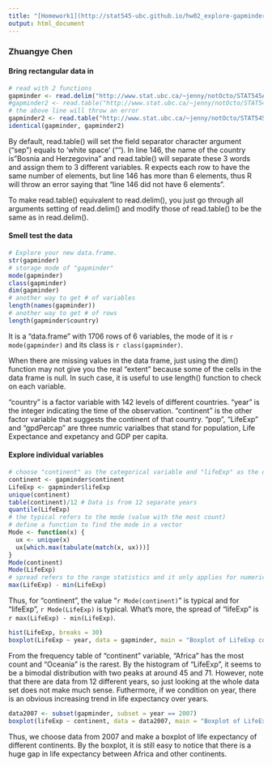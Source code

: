```yaml
---
title: "[Homework1](http://stat545-ubc.github.io/hw02_explore-gapminder-use-rmarkdown.html) for Stat627"
output: html_document
---
```

### Zhuangye Chen
#### Bring rectangular data in
```r
# read with 2 functions
gapminder <- read.delim("http://www.stat.ubc.ca/~jenny/notOcto/STAT545A/examples/gapminder/data/gapminderDataFiveYear.txt")
#gapminder2 <- read.table("http://www.stat.ubc.ca/~jenny/notOcto/STAT545A/examples/gapminder/data/gapminderDataFiveYear.txt")
# the above line will throw an error
gapminder2 <- read.table("http://www.stat.ubc.ca/~jenny/notOcto/STAT545A/examples/gapminder/data/gapminderDataFiveYear.txt", header = TRUE, fill = TRUE, sep = "\t", quote = "\"", comment.char = "")
identical(gapminder, gapminder2)
```
By default, read.table() will set the field separator character argument ("sep") equals to 'white space' (""). In line 146, the name of the country is "Bosnia and Herzegovina" and read.table() will separate these 3 words and assign them to 3 different variables. R expects each row to have the same number of elements, but line 146 has more than 6 elements, thus R will throw an error saying that "line 146 did not have 6 elements".

To make read.table() equivalent to read.delim(), you just go through all arguments setting of read.delim() and modify those of read.table() to be the same as in read.delim().

#### Smell test the data
```r
# Explore your new data.frame.
str(gapminder)
# storage mode of "gapminder"
mode(gapminder)
class(gapminder)
dim(gapminder)
# another way to get # of variables
length(names(gapminder))
# another way to get # of rows
length(gapminder$country)
```
It is a "data.frame" with 1706 rows of 6 variables, the mode of it is `r mode(gapminder)` and its class is `r class(gapminder)`.

When there are missing values in the data frame, just using the dim() function may not give you the real "extent" because some of the cells in the data frame is null. In such case, it is useful to use length() function to check on each variable.

"country" is a factor variable with 142 levels of different countries. "year" is the integer indicating the time of the observation. "continent" is the other factor variable that suggests the continent of that country. "pop", "LifeExp" and "gpdPercap" are three numric varialbes that stand for population, Life Expectance and expetancy and GDP per capita.


#### Explore individual variables
```r
# choose "continent" as the categorical variable and "lifeExp" as the quantitiative one
continent <- gapminder$continent
LifeExp <- gapminder$lifeExp
unique(continent)
table(continent)/12 # Data is from 12 separate years
quantile(LifeExp)
# the typical refers to the mode (value with the most count)
# define a function to find the mode in a vector
Mode <- function(x) {
  ux <- unique(x)
  ux[which.max(tabulate(match(x, ux)))]
}
Mode(continent)
Mode(LifeExp)
# spread refers to the range statistics and it only applies for numerical variable
max(LifeExp) - min(LifeExp)
```
Thus, for "continent", the value "`r Mode(continent)`" is typical and for "lifeExp", `r Mode(LifeExp)` is typical. What's more, the spread of "lifeExp" is `r max(LifeExp) - min(LifeExp)`.


```r
hist(LifeExp, breaks = 30)
boxplot(LifeExp ~ year, data = gapminder, main = "Boxplot of LifeExp conditioning on Year")
```

From the frequency table of "continent" variable, "Africa" has the most count and "Oceania" is the rarest. By the histogram of "LifeExp", it seems to be a bimodal distribution with two peaks at around 45 and 71. However, note that there are data from 12 different years, so just looking at the whole data set does not make much sense. Futhermore, if we condition on year, there is an obvious increasing trend in life expectancy over years. 
```r
data2007 <- subset(gapminder, subset = year == 2007)
boxplot(lifeExp ~ continent, data = data2007, main = "Boxplot of LifeExp of different continents in 2007")
```


Thus, we choose data from 2007 and make a boxplot of life expectancy of different continents. By the boxplot, it is still easy to notice that there is a huge gap in life expectancy between Africa and other continents.